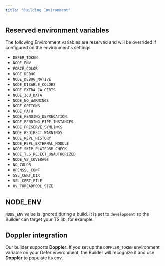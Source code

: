 ```yaml
---
title: "Building Environment"
---
```


## Reserved environment variables

The following Environment variables are reserved and will be overrided if
configured on the environment's settings.

- `DEFER_TOKEN`
- `NODE_ENV`
- `FORCE_COLOR`
- `NODE_DEBUG`
- `NODE_DEBUG_NATIVE`
- `NODE_DISABLE_COLORS`
- `NODE_EXTRA_CA_CERTS`
- `NODE_ICU_DATA`
- `NODE_NO_WARNINGS`
- `NODE_OPTIONS`
- `NODE_PATH`
- `NODE_PENDING_DEPRECATION`
- `NODE_PENDING_PIPE_INSTANCES`
- `NODE_PRESERVE_SYMLINKS`
- `NODE_REDIRECT_WARNINGS`
- `NODE_REPL_HISTORY`
- `NODE_REPL_EXTERNAL_MODULE`
- `NODE_SKIP_PLATFORM_CHECK`
- `NODE_TLS_REJECT_UNAUTHORIZED`
- `NODE_V8_COVERAGE`
- `NO_COLOR`
- `OPENSSL_CONF`
- `SSL_CERT_DIR`
- `SSL_CERT_FILE`
- `UV_THREADPOOL_SIZE`

## NODE_ENV

`NODE_ENV` value is ignored during a build. It is set to `development` so the
Builder can target your TS lib, for example.

## Doppler integration

Our builder supports **Doppler**. If you set up the `DOPPLER_TOKEN` environment
variable on your Defer environment, the Builder will recognize it and use
**Doppler** to populate its env.
